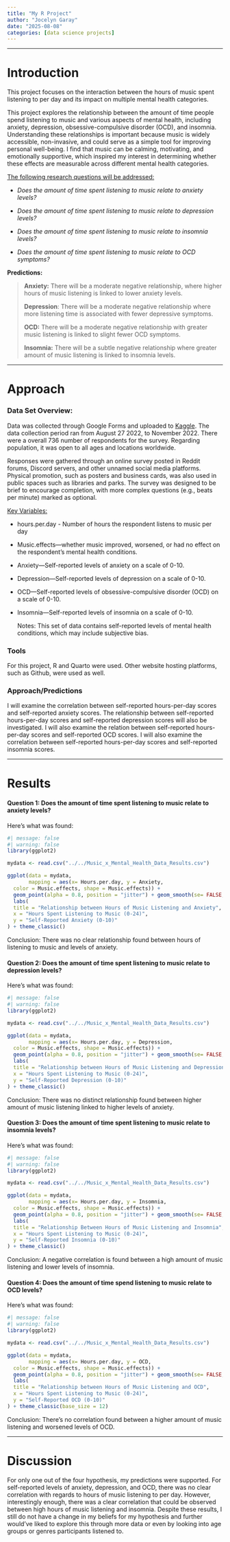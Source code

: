 ```yaml
---
title: "My R Project"
author: "Jocelyn Garay"
date: "2025-08-08"
categories: [data science projects]
---
```


------------------------------------------------------------------------

# Introduction

This project focuses on the interaction between the hours of music spent listening to per day and its impact on multiple mental health categories.

This project explores the relationship between the amount of time people spend listening to music and various aspects of mental health, including anxiety, depression, obsessive-compulsive disorder (OCD), and insomnia. Understanding these relationships is important because music is widely accessible, non-invasive, and could serve as a simple tool for improving personal well-being. I find that music can be calming, motivating, and emotionally supportive, which inspired my interest in determining whether these effects are measurable across different mental health categories.

[The following research questions will be addressed:]{.underline}

-   *Does the amount of time spent listening to music relate to anxiety levels?*

-   *Does the amount of time spent listening to music relate to depression levels?*

-   *Does the amount of time spent listening to music relate to insomnia levels?*

-   *Does the amount of time spent listening to music relate to OCD symptoms?*

**Predictions:**

> **Anxiety:** There will be a moderate negative relationship, where higher hours of music listening is linked to lower anxiety levels.
>
> **Depression**: There will be a moderate negative relationship where more listening time is associated with fewer depressive symptoms.
>
> **OCD:** There will be a moderate negative relationship with greater music listening is linked to slight fewer OCD symptoms.
>
> **Insomnia:** There will be a subtle negative relationship where greater amount of music listening is linked to insomnia levels.

------------------------------------------------------------------------

# Approach

### Data Set Overview:

Data was collected through Google Forms and uploaded to [Kaggle](https://www.kaggle.com/datasets/catherinerasgaitis/mxmh-survey-results/data). The data collection period ran from August 27 2022, to November 2022. There were a overall 736 number of respondents for the survey. Regarding population, it was open to all ages and locations worldwide.

Responses were gathered through an online survey posted in Reddit forums, Discord servers, and other unnamed social media platforms. Physical promotion, such as posters and business cards, was also used in public spaces such as libraries and parks. The survey was designed to be brief to encourage completion, with more complex questions (e.g., beats per minute) marked as optional.

[Key Variables:]{.underline}

-   hours.per.day - Number of hours the respondent listens to music per day

-   Music.effects—whether music improved, worsened, or had no effect on the respondent's mental health conditions.

-   Anxiety—Self-reported levels of anxiety on a scale of 0-10.

-   Depression—Self-reported levels of depression on a scale of 0-10.

-   OCD—Self-reported levels of obsessive-compulsive disorder (OCD) on a scale of 0-10.

-   Insomnia—Self-reported levels of insomnia on a scale of 0-10.

    Notes: This set of data contains self-reported levels of mental health conditions, which may include subjective bias.

### **Tools**

For this project, R and Quarto were used. Other website hosting platforms, such as Github, were used as well.

### **Approach/Predictions**

I will examine the correlation between self-reported hours-per-day scores and self-reported anxiety scores. The relationship between self-reported hours-per-day scores and self-reported depression scores will also be investigated. I will also examine the relation between self-reported hours-per-day scores and self-reported OCD scores. I will also examine the correlation between self-reported hours-per-day scores and self-reported insomnia scores.

------------------------------------------------------------------------

# Results

#### Question 1: Does the amount of time spent listening to music relate to anxiety levels?

Here's what was found:

```r
#| message: false
#| warning: false
library(ggplot2)

mydata <- read.csv("../../Music_x_Mental_Health_Data_Results.csv")

ggplot(data = mydata, 
       mapping = aes(x= Hours.per.day, y = Anxiety, 
  color = Music.effects, shape = Music.effects)) + 
  geom_point(alpha = 0.8, position = "jitter") + geom_smooth(se= FALSE, method = "lm") + 
  labs(
  title = "Relationship between Hours of Music Listening and Anxiety",
  x = "Hours Spent Listening to Music (0-24)",
  y = "Self-Reported Anxiety (0-10)"
) + theme_classic()
```

Conclusion: There was no clear relationship found between hours of listening to music and levels of anxiety.

#### Question 2: Does the amount of time spent listening to music relate to depression levels?

Here's what was found:

```r
#| message: false
#| warning: false
library(ggplot2)

mydata <- read.csv("../../Music_x_Mental_Health_Data_Results.csv")

ggplot(data = mydata, 
       mapping = aes(x= Hours.per.day, y = Depression, 
  color = Music.effects, shape = Music.effects)) + 
  geom_point(alpha = 0.8, position = "jitter") + geom_smooth(se= FALSE, method = "lm") + 
  labs(
  title = "Relationship between Hours of Music Listening and Depression",
  x = "Hours Spent Listening to Music (0-24)",
  y = "Self-Reported Depression (0-10)"
) + theme_classic()
```

Conclusion: There was no distinct relationship found between higher amount of music listening linked to higher levels of anxiety.

#### Question 3: Does the amount of time spent listening to music relate to insomnia levels?

Here's what was found:

```r
#| message: false
#| warning: false
library(ggplot2)

mydata <- read.csv("../../Music_x_Mental_Health_Data_Results.csv")

ggplot(data = mydata, 
       mapping = aes(x= Hours.per.day, y = Insomnia, 
  color = Music.effects, shape = Music.effects)) + 
  geom_point(alpha = 0.8, position = "jitter") + geom_smooth(se= FALSE, method = "lm") +
  labs(
  title = "Relationship Between Hours of Music Listening and Insomnia",
  x = "Hours Spent Listening to Music (0-24)",
  y = "Self-Reported Insomnia (0-10)"
) + theme_classic()
```

Conclusion: A negative correlation is found between a high amount of music listening and lower levels of insomnia.

#### Question 4: Does the amount of time spend listening to music relate to OCD levels?

Here's what was found:

```r
#| message: false
#| warning: false
library(ggplot2)

mydata <- read.csv("../../Music_x_Mental_Health_Data_Results.csv")

ggplot(data = mydata, 
       mapping = aes(x= Hours.per.day, y = OCD, 
  color = Music.effects, shape = Music.effects)) + 
  geom_point(alpha = 0.8, position = "jitter") + geom_smooth(se= FALSE, method = "lm") + 
  labs(
  title = "Relationship between Hours of Music Listening and OCD",
  x = "Hours Spent Listening to Music (0-24)",
  y = "Self-Reported OCD (0-10)"
) + theme_classic(base_size = 12)
```

Conclusion: There's no correlation found between a higher amount of music listening and worsened levels of OCD.

------------------------------------------------------------------------

# Discussion

For only one out of the four hypothesis, my predictions were supported. For self-reported levels of anxiety, depression, and OCD, there was no clear correlation with regards to hours of music listening to per day. However, interestingly enough, there was a clear correlation that could be observed between high hours of music listening and insomnia. Despite these results, I still do not have a change in my beliefs for my hypothesis and further would've liked to explore this through more data or even by looking into age groups or genres participants listened to.
